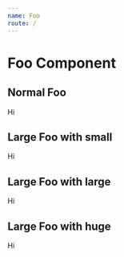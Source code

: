 ```yaml
---
name: Foo
route: /
---
```



# Foo Component

## Normal Foo

<Foo>Hi</Foo>

## Large Foo with small

<Playground>
    <Foo size="small">Hi</Foo>
</Playground>

## Large Foo with large

<Playground>
    <Foo size="large">Hi</Foo>
</Playground>

## Large Foo with huge

<Playground>
    <Foo size="huge">Hi</Foo>
</Playground>